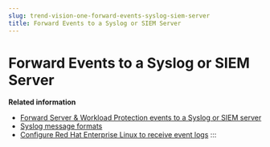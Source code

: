 ```yaml
---
slug: trend-vision-one-forward-events-syslog-siem-server
title: Forward Events to a Syslog or SIEM Server
---
```

# Forward Events to a Syslog or SIEM Server

**Related information**

- [Forward Server & Workload Protection events to a Syslog or SIEM server](forward-syslog-siem-server.mdx)
- [Syslog message formats](syslog-message-formats.mdx)
- [Configure Red Hat Enterprise Linux to receive event logs](red-hat-linux-eventlogs.mdx)
:::
